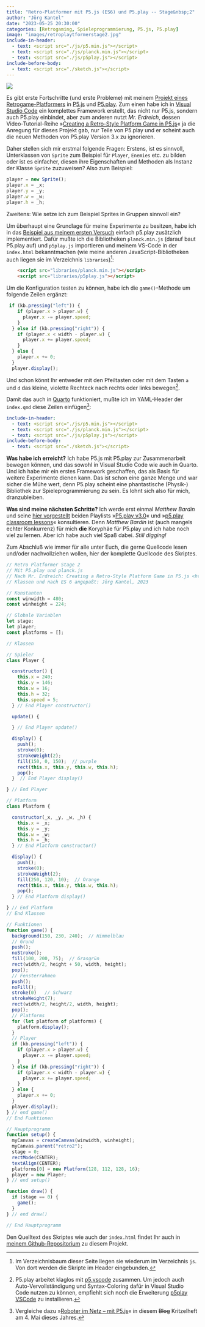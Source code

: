 ```yaml
---
title: "Retro-Platformer mit P5.js (ES6) und P5.play -- Stage&nbsp;2"
author: "Jörg Kantel"
date: "2023-05-25 20:30:00"
categories: [Retrogaming, Spieleprogrammierung, P5.js, P5.play]
image: "images/retroplaytformerstage2.jpg"
include-in-header:
  - text: <script src="./js/p5.min.js"></script>
  - text: <script src="./js/planck.min.js"></script>
  - text: <script src="./js/p5play.js"></script>
include-before-body:
  - text: <script src="./sketch.js"></script>
---
```


[![](images/retroplaytformerstage2-b.jpg)](https://www.flickr.com/photos/schockwellenreiter/52925543820/)

Es gibt erste Fortschritte (und erste Probleme) mit meinem [Projekt eines Retrogame-Platformers](https://kantel.github.io/posts/2023051901_retrostyle_mit_p5js/) in [P5.js](http://cognitiones.kantel-chaos-team.de/programmierung/creativecoding/processing/p5js.html) und [P5.play](http://cognitiones.kantel-chaos-team.de/multimedia/spieleprogrammierung/p5play.html). Zum einen habe ich in [Visual Studio Code](http://cognitiones.kantel-chaos-team.de/produktivitaet/visualstudiocode.html) ein komplettes Framework erstellt, das nicht nur P5.js, sondern auch P5.play einbindet, aber zum anderen nutzt *Mr. Erdreich*, dessen Video-Tutorial-Reihe »[Creating a Retro-Style Platform Game in P5.js](https://www.youtube.com/playlist?list=PLBDInqUM5B26FjwMMZqGDxqQr1kX5V9Ul)« ja die Anregung für dieses Projekt gab, nur Teile von P5.play und er scheint auch die neuen Methoden von P5.play Version 3.x zu ignorieren.

Daher stellen sich mir erstmal folgende Fragen: Erstens, ist es sinnvoll, Unterklassen von `Sprite` zum Beispiel für `Player`, `Enemies` etc. zu bilden oder ist es einfacher, diesen ihre Eigenschaften und Methoden als Instanz der Klasse `Sprite` zuzuweisen? Also zum Beispiel:

~~~javascript
player = new Sprite();
player.x = _x;
player.y = _y;
player.w = _w;
player.h = _h;
~~~

Zweitens: Wie setze ich zum Beispiel Sprites in Gruppen sinnvoll ein?

Um überhaupt eine Grundlage für meine Experimente zu besitzen, habe ich in das [Beispiel aus meinem ersten Versuch](https://kantel.github.io/posts/2023051901_retrostyle_mit_p5js/) einfach p5.play zusätzlich implementiert. Dafür mußte ich die Bibliotheken `planck.min.js` (darauf baut P5.play auf) und `p5play.js` importieren und meinem VS-Code in der `index.html` bekanntmachen (wie meine anderen JavaScript-Bibliotheken auch liegen sie im Verzeichnis `libraries`)[^1]:

~~~html
    <script src="libraries/planck.min.js"></script>
    <script src="libraries/p5play.js"></script>
~~~

[^1]: Im Verzeichnisbaum dieser Seite liegen sie wiederum im Verzeichnis `js`. Von dort werden die Skripte im Header eingebunden.

Um die Konfiguration testen zu können, habe ich die `game()`-Methode um folgende Zeilen ergänzt:

~~~javascript
 if (kb.pressing("left")) {
    if (player.x > player.w) {
      player.x -= player.speed;
    }
  } else if (kb.pressing("right")) {
    if (player.x < width - player.w) {
      player.x += player.speed;
    }
  } else {
    player.x += 0;
  }
  player.display();
  ~~~
  
Und schon könnt Ihr entweder mit den Pfeiltasten oder mit dem Tasten `a` und `d` das kleine, violette Rechteck nach rechts oder links bewegen[^2].

[^2]: P5.play arbeitet klaglos mit [p5.vscode](https://github.com/antiboredom/p5.vscode#readme) zusammen. Um jedoch auch Auto-Vervollständigung und Syntax-Coloring dafür in Visual Studio Code nutzen zu können, empfiehlt sich noch die Erweiterung [p5play VSCode](https://marketplace.visualstudio.com/items?itemName=quinton-ashley.p5play-vscode) zu installieren.

<div id="retro2"></div>

Damit das auch in [Quarto](http://cognitiones.kantel-chaos-team.de/webworking/staticsites/quarto.html) funktioniert, mußte ich im YAML-Header der `index.qmd` diese Zeilen einfügen[^3]:

[^3]: Vergleiche dazu »[Roboter im Netz – mit P5.js](https://kantel.github.io/posts/2023050401_roboter_im_netz/)« in diesem ~~Blog~~ Kritzelheft am 4. Mai dieses Jahres.

~~~yaml
include-in-header:
  - text: <script src="./js/p5.min.js"></script>
  - text: <script src="./js/planck.min.js"></script>
  - text: <script src="./js/p5play.js"></script>
include-before-body:
  - text: <script src="./sketch.js"></script>
~~~

**Was habe ich erreicht?** Ich habe P5.js mit P5.play zur Zusammenarbeit bewegen können, und das sowohl in Visual Studio Code wie auch in Quarto. Und ich habe mir ein erstes Framework geschaffen, das als Basis für weitere Experimente dienen kann. Das ist schon eine ganze Menge und war sicher die Mühe wert, denn P5.play scheint eine phantastische (Physik-) Bibliothek zur Spieleprogrammierung zu sein. Es lohnt sich also für mich, dranzubleiben.

**Was sind meine nächsten Schritte?** Ich werde erst einmal *Matthew Bardin* und seine [hier vorgestellt](https://kantel.github.io/posts/2023050502_gamedev_p5js/) beiden Playlists »[P5.play v3.0](https://www.youtube.com/playlist?list=PLvqAGa7mJm0XgzljScjXUsbOLshmIQ7-S)« und »[p5.play classroom lessons](https://www.youtube.com/playlist?list=PLvqAGa7mJm0WH-WCeAw3bkfre-CE5XF0y)« konsultieren. Denn *Matthew Bardin* ist (auch mangels echter Konkurrenz) für mich **die** Koryphäe für P5.play und ich habe noch viel zu lernen. Aber ich habe auch viel Spaß dabei. *Still digging!*

Zum Abschluß wie immer für alle unter Euch, die gerne Quellcode lesen und/oder nachvollziehen wollen, hier der komplette Quellcode des Skriptes.

~~~javascript
// Retro Platformer Stage 2
// Mit P5.play und planck.js
// Nach Mr. Erdreich: Creating a Retro-Style Platform Game in P5.js <https://www.youtube.com/playlist?list=PLBDInqUM5B26FjwMMZqGDxqQr1kX5V9Ul>, ca. 2020
// Klassen und nach ES 6 angepaßt: Jörg Kantel, 2023

// Konstanten
const winwidth = 480;
const winheight = 224;

// Globale Variablen
let stage;
let player;
const platforms = [];

// Klassen

// Spieler
class Player {

  constructor() {
    this.x = 240;
    this.y = 146;
    this.w = 16;
    this.h = 32;
    this.speed = 5;
  } // End Player constructor()

  update() {

  } // End Player update()

  display() {
    push();
    stroke(0);
    strokeWeight(2);
    fill(150, 0, 150);  // purple
    rect(this.x, this.y, this.w, this.h);
    pop();
  }  // End Player display()

} // End Player

// Platform
class Platform {

  constructor(_x, _y, _w, _h) {
    this.x = _x;
    this.y = _y;
    this.w = _w;
    this.h = _h;
  } // End Platform constructor()

  display() {
    push();
    stroke(0);
    strokeWeight(2);
    fill(250, 120, 10);  // Orange
    rect(this.x, this.y, this.w, this.h);
    pop();
  } // End Platform display()

} // End Platform
// End Klassen

// Funktionen
function game() {
  background(150, 230, 240);  // Himmelblau
  // Grund
  push();
  noStroke();
  fill(100, 200, 75);  // Grasgrün
  rect(width/2, height + 50, width, height);
  pop();
  // Fensterrahmen
  push();
  noFill();
  stroke(0)   // Schwarz
  strokeWeight(7);
  rect(width/2, height/2, width, height);
  pop();
  // Platforms
  for (let platform of platforms) {
    platform.display();
  }
  // Player
  if (kb.pressing("left")) {
    if (player.x > player.w) {
      player.x -= player.speed;
    }
  } else if (kb.pressing("right")) {
    if (player.x < width - player.w) {
      player.x += player.speed;
    }
  } else {
    player.x += 0;
  }
  player.display();
} // end game()
// End Funktionen

// Hauptprogramm
function setup() {
  myCanvas = createCanvas(winwidth, winheight);
  myCanvas.parent("retro2");
  stage = 0;
  rectMode(CENTER);
  textAlign(CENTER);
  platforms[0] = new Platform(128, 112, 128, 16);
  player = new Player;
} // end setup()

function draw() {
  if (stage == 0) {
    game();
  }
} // end draw()

// End Hauptprogramm
~~~

Den Quelltext des Skriptes wie auch der `index.html` findet Ihr auch in [meinem Github-Repositorium](https://github.com/kantel/p5js/tree/master/retroplatformer/stage02) zu diesem Projekt.


